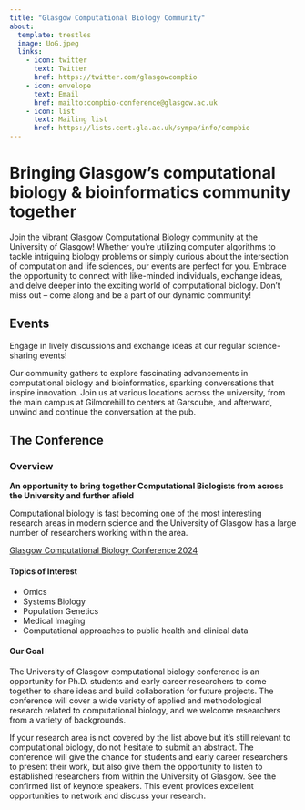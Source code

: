 ```yaml
---
title: "Glasgow Computational Biology Community"
about:
  template: trestles
  image: UoG.jpeg
  links: 
    - icon: twitter
      text: Twitter
      href: https://twitter.com/glasgowcompbio
    - icon: envelope
      text: Email
      href: mailto:compbio-conference@glasgow.ac.uk
    - icon: list
      text: Mailing list
      href: https://lists.cent.gla.ac.uk/sympa/info/compbio
---
```


# Bringing Glasgow's computational biology & bioinformatics community together

Join the vibrant Glasgow Computational Biology community at the University of Glasgow! Whether you're utilizing computer algorithms to tackle intriguing biology problems or simply curious about the intersection of computation and life sciences, our events are perfect for you. Embrace the opportunity to connect with like-minded individuals, exchange ideas, and delve deeper into the exciting world of computational biology. Don't miss out -- come along and be a part of our dynamic community!

## Events

Engage in lively discussions and exchange ideas at our regular science-sharing events!

Our community gathers to explore fascinating advancements in computational biology and bioinformatics, sparking conversations that inspire innovation. Join us at various locations across the university, from the main campus at Gilmorehill to centers at Garscube, and afterward, unwind and continue the conversation at the pub.

## The Conference

### Overview

**An opportunity to bring together Computational Biologists from across the University and further afield**

Computational biology is fast becoming one of the most interesting research areas in modern science and the University of Glasgow has a large number of researchers working within the area.

[Glasgow Computational Biology Conference 2024](https://glasgow-compbio.github.io/conference/2024_conference/){.btn .btn-secondary .btn role="button" data-toggle="tooltip" title="View details of our 2024 conference"}

#### Topics of Interest

-   Omics
-   Systems Biology
-   Population Genetics
-   Medical Imaging
-   Computational approaches to public health and clinical data

#### Our Goal

The University of Glasgow computational biology conference is an opportunity for Ph.D. students and early career researchers to come together to share ideas and build collaboration for future projects. The conference will cover a wide variety of applied and methodological research related to computational biology, and we welcome researchers from a variety of backgrounds.

If your research area is not covered by the list above but it's still relevant to computational biology, do not hesitate to submit an abstract. The conference will give the chance for students and early career researchers to present their work, but also give them the opportunity to listen to established researchers from within the University of Glasgow. See the confirmed list of keynote speakers. This event provides excellent opportunities to network and discuss your research.
